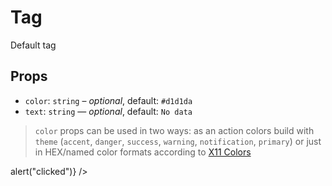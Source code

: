 
<Meta title="Components/Tag" component={Tag} />

# Tag

<Preview>
  <Story name="tag">
    <Tag>Default tag</Tag>
  </Story>
</Preview>

## Props

- `color`: `string` – _optional_, default: `#d1d1da`
- `text`: `string` — _optional_, default: `No data`

> `color` props can be used in two ways: as an action colors build with `theme` (`accent`, `danger`, `success`, `warning`, `notification`, `primary`) or just in HEX/named color formats according to [X11 Colors](https://en.wikipedia.org/wiki/X11_color_names)

<Preview>
  <Story name="with props">
    <GnuiContainer>
      <Tag color="success" text="success" />
      <Tag color="warning" text="in progress" />
      <Tag color="danger" text="failed" />
      <Tag color="notification" text="starting" />
      <Tag color="primary" text="primary" />
      <Tag color="#daffad" text="custom" />
      <Tag text="No data" />
      <Tag
        text="With close"
        color="primary"
        showClose
        onClick={() => alert("clicked")}
      />
    </GnuiContainer>
  </Story>
</Preview>
